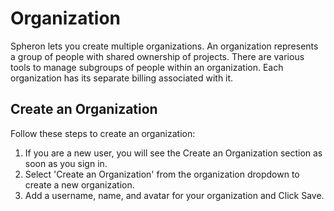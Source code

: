 
# Organization

Spheron lets you create multiple organizations. An organization represents a group of people with shared ownership of projects. There are various tools to manage subgroups of people within an organization. Each organization has its separate billing associated with it.

## Create an Organization
Follow these steps to create an organization:
1. If you are a new user, you will see the Create an Organization section as soon as you sign in.  
2. Select 'Create an Organization' from the organization dropdown to create a new organization.
3. Add a username, name, and avatar for your organization and Click Save.

<Navigation name="Organization" />
